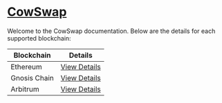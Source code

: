 # [CowSwap](https://swap.cow.fi/)

Welcome to the CowSwap documentation. Below are the details for each supported blockchain:

| Blockchain   | Details                            |
| ------------ | ---------------------------------- |
| Ethereum     | [View Details](./cowSwap/ethereum) |
| Gnosis Chain | [View Details](./cowSwap/gnosis)   |
| Arbitrum     | [View Details](./cowSwap/arbitrum) |
